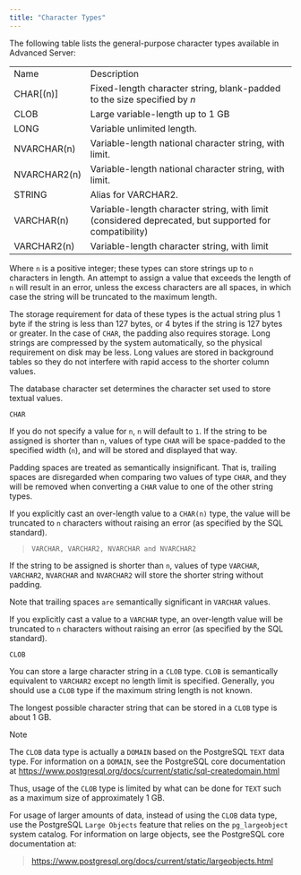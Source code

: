```yaml
---
title: "Character Types"
---
```


<div id="character_types" class="registered_link"></div>


The following table lists the general-purpose character types available in Advanced Server:

|              |                                                                                                       |
|--------------|-------------------------------------------------------------------------------------------------------|
| Name         | Description                                                                                           |
| CHAR\[(n)\]  | Fixed-length character string, blank-padded to the size specified by *n*                              |
| CLOB         | Large variable-length up to 1 GB                                                                      |
| LONG         | Variable unlimited length.                                                                            |
| NVARCHAR(n)  | Variable-length national character string, with limit.                                                |
| NVARCHAR2(n) | Variable-length national character string, with limit.                                                |
| STRING       | Alias for VARCHAR2.                                                                                   |
| VARCHAR(n)   | Variable-length character string, with limit (considered deprecated, but supported for compatibility) |
| VARCHAR2(n)  | Variable-length character string, with limit                                                          |

Where `n` is a positive integer; these types can store strings up to `n` characters in length. An attempt to assign a value that exceeds the length of `n` will result in an error, unless the excess characters are all spaces, in which case the string will be truncated to the maximum length.

The storage requirement for data of these types is the actual string plus 1 byte if the string is less than 127 bytes, or 4 bytes if the string is 127 bytes or greater. In the case of `CHAR`, the padding also requires storage. Long strings are compressed by the system automatically, so the physical requirement on disk may be less. Long values are stored in background tables so they do not interfere with rapid access to the shorter column values.

The database character set determines the character set used to store textual values.

`CHAR`

If you do not specify a value for `n`, `n` will default to `1`. If the string to be assigned is shorter than `n`, values of type `CHAR` will be space-padded to the specified width (`n`), and will be stored and displayed that way.

Padding spaces are treated as semantically insignificant. That is, trailing spaces are disregarded when comparing two values of type `CHAR`, and they will be removed when converting a `CHAR` value to one of the other string types.

If you explicitly cast an over-length value to a `CHAR(n)` type, the value will be truncated to `n` characters without raising an error (as specified by the SQL standard).

> `VARCHAR, VARCHAR2, NVARCHAR and NVARCHAR2`

If the string to be assigned is shorter than `n`, values of type `VARCHAR`, `VARCHAR2`, `NVARCHAR` and `NVARCHAR2` will store the shorter string without padding.

Note that trailing spaces `are` semantically significant in `VARCHAR` values.

If you explicitly cast a value to a `VARCHAR` type, an over-length value will be truncated to `n` characters without raising an error (as specified by the SQL standard).

`CLOB`

You can store a large character string in a `CLOB` type. `CLOB` is semantically equivalent to `VARCHAR2` except no length limit is specified. Generally, you should use a `CLOB` type if the maximum string length is not known.

The longest possible character string that can be stored in a `CLOB` type is about 1 GB.

<div class="note">

<div class="title">

Note

</div>

The `CLOB` data type is actually a `DOMAIN` based on the PostgreSQL `TEXT` data type. For information on a `DOMAIN`, see the PostgreSQL core documentation at <https://www.postgresql.org/docs/current/static/sql-createdomain.html>

</div>

Thus, usage of the `CLOB` type is limited by what can be done for `TEXT` such as a maximum size of approximately 1 GB.

For usage of larger amounts of data, instead of using the `CLOB` data type, use the PostgreSQL `Large Objects` feature that relies on the `pg_largeobject` system catalog. For information on large objects, see the PostgreSQL core documentation at:

> <https://www.postgresql.org/docs/current/static/largeobjects.html>
